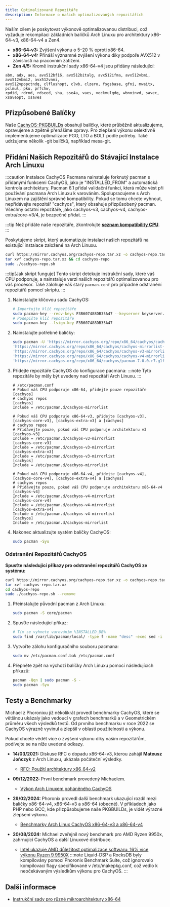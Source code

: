 ```yaml
---
title: Optimalizované Repozitáře
description: Informace o našich optimalizovaných repozitářích
---
```



Naším cílem je poskytovat výkonově optimalizovanou distribuci, což vyžaduje rekompilaci základních balíčků Arch Linuxu pro architektury x86-64-v3, x86-64-v4 a Zen4.

- **x86-64-v3:** Zvýšení výkonu o 5–20 % oproti x86-64.
- **x86-64-v4:** Přináší významné zvýšení výkonu díky podpoře AVX512 v závislosti na pracovním zatížení.
- **Zen 4/5:** Kromě instrukční sady x86-64-v4 jsou přidány následující:

```text
abm, adx, aes, avx512bf16, avx512bitalg, avx512ifma, avx512vbmi, avx512vbmi2, avx512vnni,
avx512vpopctndq, clflushopt, clwb, clzero, fsgsbase, gfni, mwaitx, pclmul, pku, prfchw,
rpdid, rdrnd, rdseed, sha, sse4a, vaes, vockmulqdq, wbnoinvd, savec, xsaveopt, xsaves
```

## Přizpůsobené Balíčky

Naše [CachyOS-PKGBUILDs](https://github.com/CachyOS/CachyOS-PKGBUILDS) obsahují balíčky, které průběžně aktualizujeme, opravujeme a zpětně přenášíme opravy.
Pro zlepšení výkonu selektivně implementujeme optimalizace PGO, LTO a BOLT podle potřeby.
Také udržujeme několik -git balíčků, například mesa-git.

## Přidání Našich Repozitářů do Stávající Instalace Arch Linuxu

:::caution
Instalace CachyOS Pacmana nainstaluje forknutý pacman s přidanými funkcemi CachyOS, jako je "INSTALLED_FROM" a automatická kontrola architektury. Pacman 6.1 přidal validační funkci, která může vést při používání pacmana Arch Linuxu k varováním. Spolupracujeme s Arch Linuxem na zajištění správné kompatibility. Pokud se tomu chcete vyhnout, nepřidávejte repozitář "cachyos", který obsahuje přizpůsobený pacman. Všechny ostatní repozitáře, jako cachyos-v3, cachyos-v4, cachyos-extra/core-v3/4, je bezpečné přidat.
:::

:::tip
Než přidáte naše repozitáře, zkontrolujte **[seznam kompatibility CPU](/installation/installation_prepare#x86_64-microarchitecture-level-support)**.
:::

<Tabs>

<TabItem label='Automatizovaně'>

Poskytujeme skript, který automatizuje instalaci našich repozitářů na existující instalace založené na Arch Linuxu.

```sh
curl https://mirror.cachyos.org/cachyos-repo.tar.xz -o cachyos-repo.tar.xz
tar xvf cachyos-repo.tar.xz && cd cachyos-repo
sudo ./cachyos-repo.sh
```

:::tip[Jak skript funguje]
Tento skript detekuje instrukční sady, které váš CPU podporuje, a nainstaluje verzi našich repozitářů optimalizovanou pro váš procesor. Také zálohuje váš starý `pacman.conf` pro případné odstranění repozitářů pomocí skriptu.
:::

</TabItem>

<TabItem label='Manuálně'>

<Steps>

1. Nainstalujte klíčovou sadu CachyOS:

   ```sh
   # Importujte klíč repozitáře
   sudo pacman-key --recv-keys F3B607488DB35A47 --keyserver keyserver.ubuntu.com
   # Podepište klíč repozitáře
   sudo pacman-key --lsign-key F3B607488DB35A47
   ```
2. Nainstalujte potřebné balíčky:

   ```sh
   sudo pacman -U 'https://mirror.cachyos.org/repo/x86_64/cachyos/cachyos-keyring-20240331-1-any.pkg.tar.zst' \
   'https://mirror.cachyos.org/repo/x86_64/cachyos/cachyos-mirrorlist-22-1-any.pkg.tar.zst' \
   'https://mirror.cachyos.org/repo/x86_64/cachyos/cachyos-v3-mirrorlist-22-1-any.pkg.tar.zst' \
   'https://mirror.cachyos.org/repo/x86_64/cachyos/cachyos-v4-mirrorlist-22-1-any.pkg.tar.zst' \
   'https://mirror.cachyos.org/repo/x86_64/cachyos/pacman-7.0.0.r7.g1f38429-1-x86_64.pkg.tar.zst'
   ```
3. Přidejte repozitáře CachyOS do konfigurace pacmana:
   :::note
   Tyto repozitáře by měly být uvedeny nad repozitáři Arch Linuxu.
   :::

   ```shell
   # /etc/pacman.conf
   # Pokud váš CPU podporuje x86-64, přidejte pouze repozitáře [cachyos]
   # cachyos repos
   [cachyos]
   Include = /etc/pacman.d/cachyos-mirrorlist

   # Pokud váš CPU podporuje x86-64-v3, přidejte [cachyos-v3], [cachyos-core-v3], [cachyos-extra-v3] a [cachyos]
   # cachyos repos
   # Přidávejte pouze, pokud váš CPU podporuje architekturu v3
   [cachyos-v3]
   Include = /etc/pacman.d/cachyos-v3-mirrorlist
   [cachyos-core-v3]
   Include = /etc/pacman.d/cachyos-v3-mirrorlist
   [cachyos-extra-v3]
   Include = /etc/pacman.d/cachyos-v3-mirrorlist
   [cachyos]
   Include = /etc/pacman.d/cachyos-mirrorlist

   # Pokud váš CPU podporuje x86-64-v4, přidejte [cachyos-v4], [cachyos-core-v4], [cachyos-extra-v4] a [cachyos]
   # cachyos repos
   # Přidávejte pouze, pokud váš CPU podporuje architekturu x86-64-v4
   [cachyos-v4]
   Include = /etc/pacman.d/cachyos-v4-mirrorlist
   [cachyos-core-v4]
   Include = /etc/pacman.d/cachyos-v4-mirrorlist
   [cachyos-extra-v4]
   Include = /etc/pacman.d/cachyos-v4-mirrorlist
   [cachyos]
   Include = /etc/pacman.d/cachyos-mirrorlist
   ```
4. Nakonec aktualizujte systém balíčky CachyOS:
   ```sh
   sudo pacman -Syu
   ```

</Steps>

</TabItem>

</Tabs>

### Odstranění Repozitářů CachyOS

<Tabs>
<TabItem label='Automatizovaně'>

**Spusťte následující příkazy pro odstranění repozitářů CachyOS ze systému:**
```sh
curl https://mirror.cachyos.org/cachyos-repo.tar.xz -o cachyos-repo.tar.xz
tar xvf cachyos-repo.tar.xz
cd cachyos-repo
sudo ./cachyos-repo.sh --remove
```

</TabItem>

<TabItem label='Manuálně'>

<Steps>

1. Přeinstalujte původní pacman z Arch Linuxu:
   ```sh
   sudo pacman -S core/pacman
   ```
2. Spusťte následující příkaz:
   ```sh
   # Tím se vyhnete varováním %INSTALLED_DB%
   sudo find /var/lib/pacman/local/ -type f -name "desc" -exec sed -i '/^%INSTALLED_DB%$/,+2d' {} \;
   ```
3. Vytvořte zálohu konfiguračního souboru pacmana:
   ```sh
   sudo mv /etc/pacman.conf.bak /etc/pacman.conf
   ```
4. Přepněte zpět na výchozí balíčky Arch Linuxu pomocí následujících příkazů:
   ```sh
   pacman -Qqn | sudo pacman -S -
   sudo pacman -Syu
   ```
</Steps>

</TabItem>
</Tabs>

## Testy a Benchmarky

Michael z Phoronixu již několikrát provedl benchmarky CachyOS, které se většinou ukázaly jako vedoucí v grafech benchmarků a v Geometrickém průměru všech výsledků testů. Od prvního benchmarku v roce 2022 se CachyOS výrazně vyvinul a zlepšil v oblasti použitelnosti a výkonu.

Pokud chcete vědět více o zvýšení výkonu díky našim repozitářům, podívejte se na níže uvedené odkazy.

* **14/03/2021:** Diskuse RFC o dopadu x86-64-v3, kterou zahájil **Mateusz Jończyk** z Arch Linuxu, ukázala počáteční výsledky.
  * [RFC: Použití architektury x86_64-v2](https://lists.archlinux.org/pipermail/arch-general/2021-March/048739.html)

* **09/12/2022:** První benchmark provedený Michaelem.
  * [Výkon Arch Linuxem poháněného CachyOS](https://www.phoronix.com/review/cachyos-linux-perf)

* **29/02/2024:** Phoronix provedl další benchmark ukazující rozdíl mezi balíčky x86-64-v4, x86-64-v3 a x86-64 (obecné). V příkladech jako PHP nebo GCC, kde přizpůsobujeme naše PKGBUILDs, je vidět výrazné zlepšení výkonu.
  * [Benchmarky Arch Linux CachyOS x86-64-v3 a x86-64-v4](https://www.phoronix.com/review/cachyos-x86-64-v3-v4)

* **20/08/2024:** Michael zveřejnil nový benchmark pro AMD Ryzen 9950x, zahrnující CachyOS a další Linuxové distribuce.
  * [Intel ukazuje AMD důležitost optimalizace softwaru: 16% více výkonu Ryzen 9 9950X](https://www.phoronix.com/review/linux-os-amd-ryzen9-9950x)
   :::note
   Liquid-DSP a RocksDB byly kompilovány pomocí Phoronix Benchmark Suite, což ignorovalo kompilovací flagy specifikované v /etc/makepkg.conf, což vedlo k neočekávaným výsledkům výkonu pro CachyOS.
   :::

## Další informace

- [Instrukční sady pro různé mikroarchitektury x86-64](https://en.wikipedia.org/wiki/X86-64#Microarchitecture_levels)
